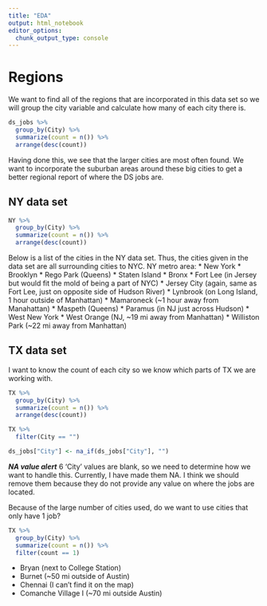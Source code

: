 ```yaml
---
title: "EDA"
output: html_notebook
editor_options: 
  chunk_output_type: console
---
```


# Regions

We want to find all of the regions that are incorporated in this data set so we will group the city variable and calculate how many of each city there is.

```r
ds_jobs %>%
  group_by(City) %>%
  summarize(count = n()) %>%
  arrange(desc(count))
```

Having done this, we see that the larger cities are most often found. We want to incorporate the suburban areas around these big cities to get a better regional report of where the DS jobs are.

## NY data set
```r
NY %>%
  group_by(City) %>%
  summarize(count = n()) %>%
  arrange(desc(count))
```

Below is a list of the cities in the NY data set. Thus, the cities given in the data set are all surrounding cities to NYC.
NY metro area:
* New York
* Brooklyn
* Rego Park (Queens)
* Staten Island
* Bronx
* Fort Lee (in Jersey but would fit the mold of being a part of NYC)
* Jersey City (again, same as Fort Lee, just on opposite side of Hudson River)
* Lynbrook (on Long Island, 1 hour outside of Manhattan)
* Mamaroneck (~1 hour away from Manahattan)
* Maspeth (Queens)
* Paramus (in NJ just across Hudson)
* West New York
* West Orange (NJ, ~19 mi away from Manhattan)
* Williston Park (~22 mi away from Manhattan)

## TX data set

I want to know the count of each city so we know which parts of TX we are working with.

```r
TX %>%
  group_by(City) %>%
  summarize(count = n()) %>%
  arrange(desc(count))

TX %>%
  filter(City == "")

ds_jobs["City"] <- na_if(ds_jobs["City"], "")
```

***NA value alert***
6 'City' values are blank, so we need to determine how we want to handle this. Currently, I have made them NA. I think we should remove them because they do not provide any value on where the jobs are located.

Because of the large number of cities used, do we want to use cities that only have 1 job?

```r
TX %>%
  group_by(City) %>%
  summarize(count = n()) %>%
  filter(count == 1)
```

* Bryan (next to College Station)
* Burnet (~50 mi outside of Austin)
* Chennai (I can't find it on the map)
* Comanche Village I (~70 mi outside Austin)

